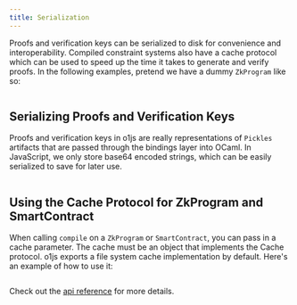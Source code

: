 ```yaml
---
title: Serialization
---
```


Proofs and verification keys can be serialized to disk for convenience and interoperability.  Compiled
constraint systems also have a cache protocol which can be used to speed up the time it takes to generate
and verify proofs.  In the following examples, pretend we have a dummy `ZkProgram` like so:

```ts file=../snippets/serialization/serialization.ts start=start_dummy end=end_dummy
```

## Serializing Proofs and Verification Keys

Proofs and verification keys in o1js are really representations of `Pickles` artifacts that are passed through
the bindings layer into OCaml.  In JavaScript, we only store base64 encoded strings, which can be easily
serialized to save for later use.

```ts file=../snippets/serialization/serialization.ts start=start_proofs_and_vks end=end_proofs_and_vks
```

## Using the Cache Protocol for ZkProgram and SmartContract

When calling `compile` on a `ZkProgram` or `SmartContract`, you can pass in a cache parameter.  The cache must
be an object that implements the Cache protocol.  o1js exports a file system cache implementation by default.
Here's an example of how to use it:

```ts file=../snippets/serialization/serialization.ts start=start_cache end=end_cache
```

Check out the [api reference](/api-reference/variables/Cache.mdx) for more details.
